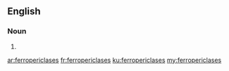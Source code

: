==English==

===Noun===
{{head|en|noun plural form}}

# {{plural of|ferropericlase|lang=en}}

[[ar:ferropericlases]]
[[fr:ferropericlases]]
[[ku:ferropericlases]]
[[my:ferropericlases]]